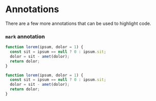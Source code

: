 # Annotations

There are a few more annotations that can be used to highlight code.

### `mark` annotation

```js mark=1[10:14]
function lorem(ipsum, dolor = 1) {
  const sit = ipsum == null ? 0 : ipsum.sit;
  dolor = sit - amet(dolor);
  return dolor;
}
```

```js mark=2:4
function lorem(ipsum, dolor = 1) {
  const sit = ipsum == null ? 0 : ipsum.sit;
  dolor = sit - amet(dolor);
  return dolor;
}
```

